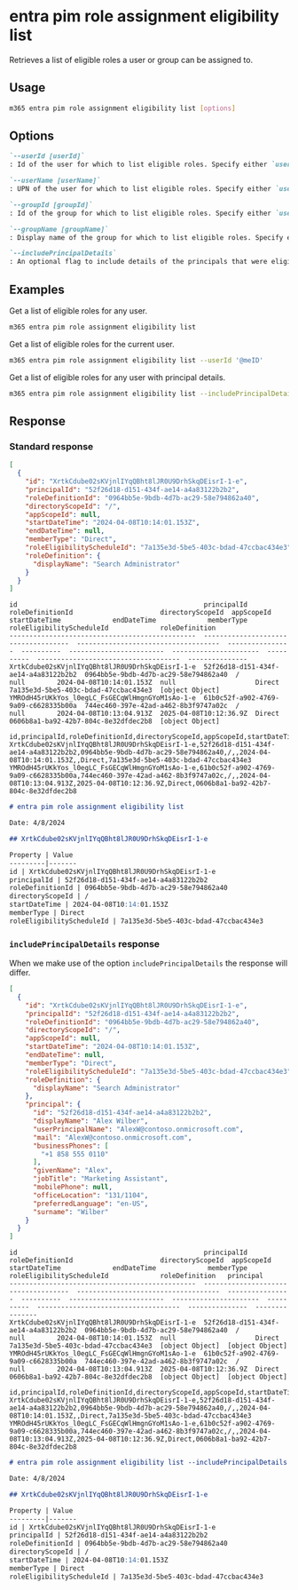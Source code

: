 
# entra pim role assignment eligibility list

Retrieves a list of eligible roles a user or group can be assigned to.

## Usage

```sh
m365 entra pim role assignment eligibility list [options]
```

## Options

```md definition-list
`--userId [userId]`
: Id of the user for which to list eligible roles. Specify either `userId`, `userName`, `groupId` or `groupName`. If not specified, all eligible roles will be listed.

`--userName [userName]`
: UPN of the user for which to list eligible roles. Specify either `userId`, `userName`, `groupId` or `groupName`. If not specified, all eligible roles will be listed.

`--groupId [groupId]`
: Id of the group for which to list eligible roles. Specify either `userId`, `userName`, `groupId` or `groupName`. If not specified, all eligible roles will be listed.

`--groupName [groupName]`
: Display name of the group for which to list eligible roles. Specify either `userId`, `userName`, `groupId` or `groupName`. If not specified, all eligible roles will be listed.

`--includePrincipalDetails`
: An optional flag to include details of the principals that were eligible for a role
```

<Global />

## Examples

Get a list of eligible roles for any user.

```sh
m365 entra pim role assignment eligibility list
```

Get a list of eligible roles for the current user.

```sh
m365 entra pim role assignment eligibility list --userId '@meID'
```

Get a list of eligible roles for any user with principal details.

```sh
m365 entra pim role assignment eligibility list --includePrincipalDetails
```

## Response

### Standard response

<Tabs>
  <TabItem value="JSON">

  ```json
  [
    {
      "id": "XrtkCdube02sKVjnlIYqQBht8lJR0U9DrhSkqDEisrI-1-e",
      "principalId": "52f26d18-d151-434f-ae14-a4a83122b2b2",
      "roleDefinitionId": "0964bb5e-9bdb-4d7b-ac29-58e794862a40",
      "directoryScopeId": "/",
      "appScopeId": null,
      "startDateTime": "2024-04-08T10:14:01.153Z",
      "endDateTime": null,
      "memberType": "Direct",
      "roleEligibilityScheduleId": "7a135e3d-5be5-403c-bdad-47ccbac434e3",
      "roleDefinition": {
        "displayName": "Search Administrator"
      }
    }  
  ]
  ```

  </TabItem>
  <TabItem value="Text">

  ```text
  id                                               principalId                           roleDefinitionId                      directoryScopeId  appScopeId  startDateTime             endDateTime             memberType  roleEligibilityScheduleId             roleDefinition
  -----------------------------------------------  ------------------------------------  ------------------------------------  ----------------  ----------  ------------------------  ----------------------  ----------  ------------------------------------  ---------------
  XrtkCdube02sKVjnlIYqQBht8lJR0U9DrhSkqDEisrI-1-e  52f26d18-d151-434f-ae14-a4a83122b2b2  0964bb5e-9bdb-4d7b-ac29-58e794862a40  /                 null        2024-04-08T10:14:01.153Z  null                    Direct      7a135e3d-5be5-403c-bdad-47ccbac434e3  [object Object]
  YMROdH45rUKkYos_l0egLC_FsGECqWlHmgnGYoM1sAo-1-e  61b0c52f-a902-4769-9a09-c6628335b00a  744ec460-397e-42ad-a462-8b3f9747a02c  /                 null        2024-04-08T10:13:04.913Z  2025-04-08T10:12:36.9Z  Direct      0606b8a1-ba92-42b7-804c-8e32dfdec2b8  [object Object]
  ```

  </TabItem>
  <TabItem value="CSV">

  ```csv
  id,principalId,roleDefinitionId,directoryScopeId,appScopeId,startDateTime,endDateTime,memberType,roleEligibilityScheduleId
  XrtkCdube02sKVjnlIYqQBht8lJR0U9DrhSkqDEisrI-1-e,52f26d18-d151-434f-ae14-a4a83122b2b2,0964bb5e-9bdb-4d7b-ac29-58e794862a40,/,,2024-04-08T10:14:01.153Z,,Direct,7a135e3d-5be5-403c-bdad-47ccbac434e3
  YMROdH45rUKkYos_l0egLC_FsGECqWlHmgnGYoM1sAo-1-e,61b0c52f-a902-4769-9a09-c6628335b00a,744ec460-397e-42ad-a462-8b3f9747a02c,/,,2024-04-08T10:13:04.913Z,2025-04-08T10:12:36.9Z,Direct,0606b8a1-ba92-42b7-804c-8e32dfdec2b8
  ```

  </TabItem>
  <TabItem value="Markdown">

  ```md
  # entra pim role assignment eligibility list

  Date: 4/8/2024

  ## XrtkCdube02sKVjnlIYqQBht8lJR0U9DrhSkqDEisrI-1-e

  Property | Value
  ---------|-------
  id | XrtkCdube02sKVjnlIYqQBht8lJR0U9DrhSkqDEisrI-1-e
  principalId | 52f26d18-d151-434f-ae14-a4a83122b2b2
  roleDefinitionId | 0964bb5e-9bdb-4d7b-ac29-58e794862a40
  directoryScopeId | /
  startDateTime | 2024-04-08T10:14:01.153Z
  memberType | Direct
  roleEligibilityScheduleId | 7a135e3d-5be5-403c-bdad-47ccbac434e3
  ```

  </TabItem>
</Tabs>

### `includePrincipalDetails` response

When we make use of the option `includePrincipalDetails` the response will differ. 

<Tabs>
  <TabItem value="JSON">

  ```json
  [
    {
      "id": "XrtkCdube02sKVjnlIYqQBht8lJR0U9DrhSkqDEisrI-1-e",
      "principalId": "52f26d18-d151-434f-ae14-a4a83122b2b2",
      "roleDefinitionId": "0964bb5e-9bdb-4d7b-ac29-58e794862a40",
      "directoryScopeId": "/",
      "appScopeId": null,
      "startDateTime": "2024-04-08T10:14:01.153Z",
      "endDateTime": null,
      "memberType": "Direct",
      "roleEligibilityScheduleId": "7a135e3d-5be5-403c-bdad-47ccbac434e3",
      "roleDefinition": {
        "displayName": "Search Administrator"
      },
      "principal": {
        "id": "52f26d18-d151-434f-ae14-a4a83122b2b2",
        "displayName": "Alex Wilber",
        "userPrincipalName": "AlexW@contoso.onmicrosoft.com",
        "mail": "AlexW@contoso.onmicrosoft.com",
        "businessPhones": [
          "+1 858 555 0110"
        ],
        "givenName": "Alex",
        "jobTitle": "Marketing Assistant",
        "mobilePhone": null,
        "officeLocation": "131/1104",
        "preferredLanguage": "en-US",
        "surname": "Wilber"
      }
    }
  ]
  ```

  </TabItem>
  <TabItem value="Text">

  ```text
  id                                               principalId                           roleDefinitionId                      directoryScopeId  appScopeId  startDateTime             endDateTime             memberType  roleEligibilityScheduleId             roleDefinition   principal
  -----------------------------------------------  ------------------------------------  ------------------------------------  ----------------  ----------  ------------------------  ----------------------  ----------  ------------------------------------  ---------------  ---------------
  XrtkCdube02sKVjnlIYqQBht8lJR0U9DrhSkqDEisrI-1-e  52f26d18-d151-434f-ae14-a4a83122b2b2  0964bb5e-9bdb-4d7b-ac29-58e794862a40  /                 null        2024-04-08T10:14:01.153Z  null                    Direct      7a135e3d-5be5-403c-bdad-47ccbac434e3  [object Object]  [object Object]
  YMROdH45rUKkYos_l0egLC_FsGECqWlHmgnGYoM1sAo-1-e  61b0c52f-a902-4769-9a09-c6628335b00a  744ec460-397e-42ad-a462-8b3f9747a02c  /                 null        2024-04-08T10:13:04.913Z  2025-04-08T10:12:36.9Z  Direct      0606b8a1-ba92-42b7-804c-8e32dfdec2b8  [object Object]  [object Object]
  ```

  </TabItem>
  <TabItem value="CSV">

  ```csv
  id,principalId,roleDefinitionId,directoryScopeId,appScopeId,startDateTime,endDateTime,memberType,roleEligibilityScheduleId
  XrtkCdube02sKVjnlIYqQBht8lJR0U9DrhSkqDEisrI-1-e,52f26d18-d151-434f-ae14-a4a83122b2b2,0964bb5e-9bdb-4d7b-ac29-58e794862a40,/,,2024-04-08T10:14:01.153Z,,Direct,7a135e3d-5be5-403c-bdad-47ccbac434e3
  YMROdH45rUKkYos_l0egLC_FsGECqWlHmgnGYoM1sAo-1-e,61b0c52f-a902-4769-9a09-c6628335b00a,744ec460-397e-42ad-a462-8b3f9747a02c,/,,2024-04-08T10:13:04.913Z,2025-04-08T10:12:36.9Z,Direct,0606b8a1-ba92-42b7-804c-8e32dfdec2b8
  ```

  </TabItem>
  <TabItem value="Markdown">

  ```md
  # entra pim role assignment eligibility list --includePrincipalDetails "true"

  Date: 4/8/2024

  ## XrtkCdube02sKVjnlIYqQBht8lJR0U9DrhSkqDEisrI-1-e

  Property | Value
  ---------|-------
  id | XrtkCdube02sKVjnlIYqQBht8lJR0U9DrhSkqDEisrI-1-e
  principalId | 52f26d18-d151-434f-ae14-a4a83122b2b2
  roleDefinitionId | 0964bb5e-9bdb-4d7b-ac29-58e794862a40
  directoryScopeId | /
  startDateTime | 2024-04-08T10:14:01.153Z
  memberType | Direct
  roleEligibilityScheduleId | 7a135e3d-5be5-403c-bdad-47ccbac434e3
  ```

  </TabItem>
</Tabs>